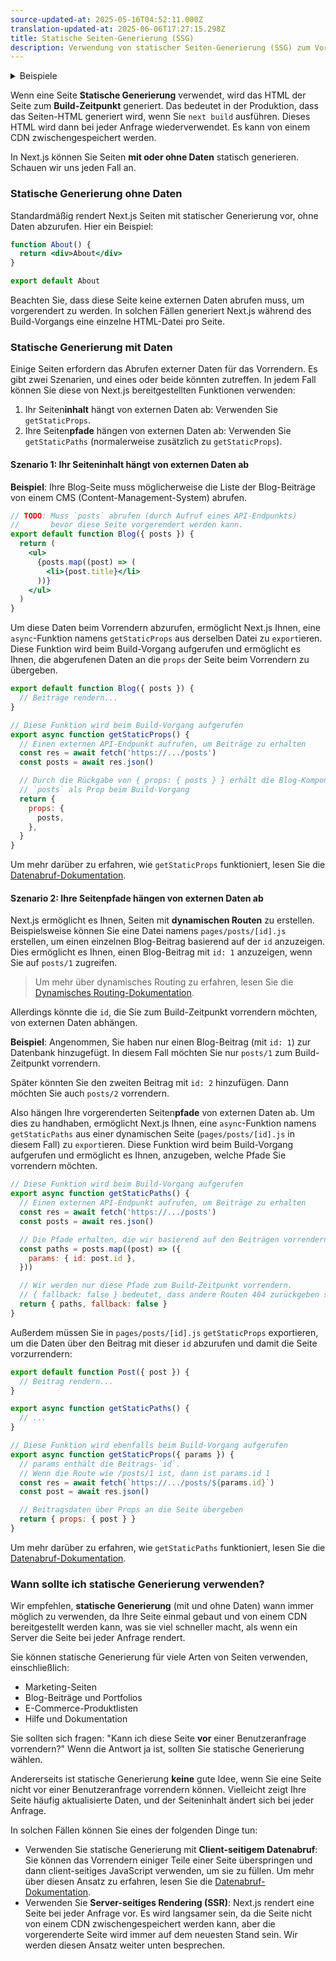 ```yaml
---
source-updated-at: 2025-05-16T04:52:11.000Z
translation-updated-at: 2025-06-06T17:27:15.298Z
title: Statische Seiten-Generierung (SSG)
description: Verwendung von statischer Seiten-Generierung (SSG) zum Vorrendern von Seiten zum Build-Zeitpunkt.
---
```


<details>
  <summary>Beispiele</summary>

- [WordPress-Beispiel](https://github.com/vercel/next.js/tree/canary/examples/cms-wordpress)([Demo](https://next-blog-wordpress.vercel.app))
- [Blog-Starter mit Markdown-Dateien](https://github.com/vercel/next.js/tree/canary/examples/blog-starter) ([Demo](https://next-blog-starter.vercel.app/))
- [DatoCMS-Beispiel](https://github.com/vercel/next.js/tree/canary/examples/cms-datocms) ([Demo](https://next-blog-datocms.vercel.app/))
- [TakeShape-Beispiel](https://github.com/vercel/next.js/tree/canary/examples/cms-takeshape) ([Demo](https://next-blog-takeshape.vercel.app/))
- [Sanity-Beispiel](https://github.com/vercel/next.js/tree/canary/examples/cms-sanity) ([Demo](https://next-blog-sanity.vercel.app/))
- [Prismic-Beispiel](https://github.com/vercel/next.js/tree/canary/examples/cms-prismic) ([Demo](https://next-blog-prismic.vercel.app/))
- [Contentful-Beispiel](https://github.com/vercel/next.js/tree/canary/examples/cms-contentful) ([Demo](https://next-blog-contentful.vercel.app/))
- [Strapi-Beispiel](https://github.com/vercel/next.js/tree/canary/examples/cms-strapi) ([Demo](https://next-blog-strapi.vercel.app/))
- [Prepr-Beispiel](https://github.com/vercel/next.js/tree/canary/examples/cms-prepr) ([Demo](https://next-blog-prepr.vercel.app/))
- [Agility CMS-Beispiel](https://github.com/vercel/next.js/tree/canary/examples/cms-agilitycms) ([Demo](https://next-blog-agilitycms.vercel.app/))
- [Cosmic-Beispiel](https://github.com/vercel/next.js/tree/canary/examples/cms-cosmic) ([Demo](https://next-blog-cosmic.vercel.app/))
- [ButterCMS-Beispiel](https://github.com/vercel/next.js/tree/canary/examples/cms-buttercms) ([Demo](https://next-blog-buttercms.vercel.app/))
- [Storyblok-Beispiel](https://github.com/vercel/next.js/tree/canary/examples/cms-storyblok) ([Demo](https://next-blog-storyblok.vercel.app/))
- [GraphCMS-Beispiel](https://github.com/vercel/next.js/tree/canary/examples/cms-graphcms) ([Demo](https://next-blog-graphcms.vercel.app/))
- [Kontent-Beispiel](https://github.com/vercel/next.js/tree/canary/examples/cms-kontent-ai) ([Demo](https://next-blog-kontent.vercel.app/))
- [Builder.io-Beispiel](https://github.com/vercel/next.js/tree/canary/examples/cms-builder-io) ([Demo](https://cms-builder-io.vercel.app/))
- [TinaCMS-Beispiel](https://github.com/vercel/next.js/tree/canary/examples/cms-tina) ([Demo](https://cms-tina-example.vercel.app/))
- [Statischer Tweet (Demo)](https://static-tweet.vercel.app/)
- [Enterspeed-Beispiel](https://github.com/vercel/next.js/tree/canary/examples/cms-enterspeed) ([Demo](https://next-blog-demo.enterspeed.com/))

</details>

Wenn eine Seite **Statische Generierung** verwendet, wird das HTML der Seite zum **Build-Zeitpunkt** generiert. Das bedeutet in der Produktion, dass das Seiten-HTML generiert wird, wenn Sie `next build` ausführen. Dieses HTML wird dann bei jeder Anfrage wiederverwendet. Es kann von einem CDN zwischengespeichert werden.

In Next.js können Sie Seiten **mit oder ohne Daten** statisch generieren. Schauen wir uns jeden Fall an.

### Statische Generierung ohne Daten

Standardmäßig rendert Next.js Seiten mit statischer Generierung vor, ohne Daten abzurufen. Hier ein Beispiel:

```jsx
function About() {
  return <div>About</div>
}

export default About
```

Beachten Sie, dass diese Seite keine externen Daten abrufen muss, um vorgerendert zu werden. In solchen Fällen generiert Next.js während des Build-Vorgangs eine einzelne HTML-Datei pro Seite.

### Statische Generierung mit Daten

Einige Seiten erfordern das Abrufen externer Daten für das Vorrendern. Es gibt zwei Szenarien, und eines oder beide könnten zutreffen. In jedem Fall können Sie diese von Next.js bereitgestellten Funktionen verwenden:

1. Ihr Seiten**inhalt** hängt von externen Daten ab: Verwenden Sie `getStaticProps`.
2. Ihre Seiten**pfade** hängen von externen Daten ab: Verwenden Sie `getStaticPaths` (normalerweise zusätzlich zu `getStaticProps`).

#### Szenario 1: Ihr Seiteninhalt hängt von externen Daten ab

**Beispiel**: Ihre Blog-Seite muss möglicherweise die Liste der Blog-Beiträge von einem CMS (Content-Management-System) abrufen.

```jsx
// TODO: Muss `posts` abrufen (durch Aufruf eines API-Endpunkts)
//       bevor diese Seite vorgerendert werden kann.
export default function Blog({ posts }) {
  return (
    <ul>
      {posts.map((post) => (
        <li>{post.title}</li>
      ))}
    </ul>
  )
}
```

Um diese Daten beim Vorrendern abzurufen, ermöglicht Next.js Ihnen, eine `async`-Funktion namens `getStaticProps` aus derselben Datei zu `export`ieren. Diese Funktion wird beim Build-Vorgang aufgerufen und ermöglicht es Ihnen, die abgerufenen Daten an die `props` der Seite beim Vorrendern zu übergeben.

```jsx
export default function Blog({ posts }) {
  // Beiträge rendern...
}

// Diese Funktion wird beim Build-Vorgang aufgerufen
export async function getStaticProps() {
  // Einen externen API-Endpunkt aufrufen, um Beiträge zu erhalten
  const res = await fetch('https://.../posts')
  const posts = await res.json()

  // Durch die Rückgabe von { props: { posts } } erhält die Blog-Komponente
  // `posts` als Prop beim Build-Vorgang
  return {
    props: {
      posts,
    },
  }
}
```

Um mehr darüber zu erfahren, wie `getStaticProps` funktioniert, lesen Sie die [Datenabruf-Dokumentation](/docs/pages/building-your-application/data-fetching/get-static-props).

#### Szenario 2: Ihre Seitenpfade hängen von externen Daten ab

Next.js ermöglicht es Ihnen, Seiten mit **dynamischen Routen** zu erstellen. Beispielsweise können Sie eine Datei namens `pages/posts/[id].js` erstellen, um einen einzelnen Blog-Beitrag basierend auf der `id` anzuzeigen. Dies ermöglicht es Ihnen, einen Blog-Beitrag mit `id: 1` anzuzeigen, wenn Sie auf `posts/1` zugreifen.

> Um mehr über dynamisches Routing zu erfahren, lesen Sie die [Dynamisches Routing-Dokumentation](/docs/pages/building-your-application/routing/dynamic-routes).

Allerdings könnte die `id`, die Sie zum Build-Zeitpunkt vorrendern möchten, von externen Daten abhängen.

**Beispiel**: Angenommen, Sie haben nur einen Blog-Beitrag (mit `id: 1`) zur Datenbank hinzugefügt. In diesem Fall möchten Sie nur `posts/1` zum Build-Zeitpunkt vorrendern.

Später könnten Sie den zweiten Beitrag mit `id: 2` hinzufügen. Dann möchten Sie auch `posts/2` vorrendern.

Also hängen Ihre vorgerenderten Seiten**pfade** von externen Daten ab. Um dies zu handhaben, ermöglicht Next.js Ihnen, eine `async`-Funktion namens `getStaticPaths` aus einer dynamischen Seite (`pages/posts/[id].js` in diesem Fall) zu `export`ieren. Diese Funktion wird beim Build-Vorgang aufgerufen und ermöglicht es Ihnen, anzugeben, welche Pfade Sie vorrendern möchten.

```jsx
// Diese Funktion wird beim Build-Vorgang aufgerufen
export async function getStaticPaths() {
  // Einen externen API-Endpunkt aufrufen, um Beiträge zu erhalten
  const res = await fetch('https://.../posts')
  const posts = await res.json()

  // Die Pfade erhalten, die wir basierend auf den Beiträgen vorrendern möchten
  const paths = posts.map((post) => ({
    params: { id: post.id },
  }))

  // Wir werden nur diese Pfade zum Build-Zeitpunkt vorrendern.
  // { fallback: false } bedeutet, dass andere Routen 404 zurückgeben sollten.
  return { paths, fallback: false }
}
```

Außerdem müssen Sie in `pages/posts/[id].js` `getStaticProps` exportieren, um die Daten über den Beitrag mit dieser `id` abzurufen und damit die Seite vorzurrendern:

```jsx
export default function Post({ post }) {
  // Beitrag rendern...
}

export async function getStaticPaths() {
  // ...
}

// Diese Funktion wird ebenfalls beim Build-Vorgang aufgerufen
export async function getStaticProps({ params }) {
  // params enthält die Beitrags-`id`.
  // Wenn die Route wie /posts/1 ist, dann ist params.id 1
  const res = await fetch(`https://.../posts/${params.id}`)
  const post = await res.json()

  // Beitragsdaten über Props an die Seite übergeben
  return { props: { post } }
}
```

Um mehr darüber zu erfahren, wie `getStaticPaths` funktioniert, lesen Sie die [Datenabruf-Dokumentation](/docs/pages/building-your-application/data-fetching/get-static-paths).

### Wann sollte ich statische Generierung verwenden?

Wir empfehlen, **statische Generierung** (mit und ohne Daten) wann immer möglich zu verwenden, da Ihre Seite einmal gebaut und von einem CDN bereitgestellt werden kann, was sie viel schneller macht, als wenn ein Server die Seite bei jeder Anfrage rendert.

Sie können statische Generierung für viele Arten von Seiten verwenden, einschließlich:

- Marketing-Seiten
- Blog-Beiträge und Portfolios
- E-Commerce-Produktlisten
- Hilfe und Dokumentation

Sie sollten sich fragen: "Kann ich diese Seite **vor** einer Benutzeranfrage vorrendern?" Wenn die Antwort ja ist, sollten Sie statische Generierung wählen.

Andererseits ist statische Generierung **keine** gute Idee, wenn Sie eine Seite nicht vor einer Benutzeranfrage vorrendern können. Vielleicht zeigt Ihre Seite häufig aktualisierte Daten, und der Seiteninhalt ändert sich bei jeder Anfrage.

In solchen Fällen können Sie eines der folgenden Dinge tun:

- Verwenden Sie statische Generierung mit **Client-seitigem Datenabruf**: Sie können das Vorrendern einiger Teile einer Seite überspringen und dann client-seitiges JavaScript verwenden, um sie zu füllen. Um mehr über diesen Ansatz zu erfahren, lesen Sie die [Datenabruf-Dokumentation](/docs/pages/building-your-application/data-fetching/client-side).
- Verwenden Sie **Server-seitiges Rendering (SSR)**: Next.js rendert eine Seite bei jeder Anfrage vor. Es wird langsamer sein, da die Seite nicht von einem CDN zwischengespeichert werden kann, aber die vorgerenderte Seite wird immer auf dem neuesten Stand sein. Wir werden diesen Ansatz weiter unten besprechen.